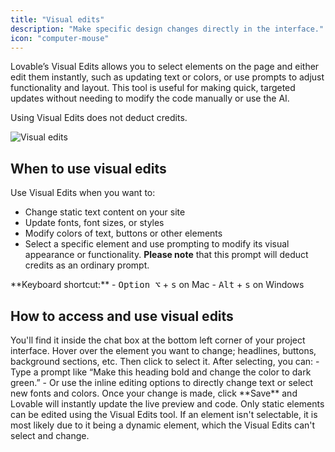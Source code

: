 ```yaml
---
title: "Visual edits"
description: "Make specific design changes directly in the interface."
icon: "computer-mouse"
---
```


Lovable’s Visual Edits allows you to select elements on the page and either edit them instantly, such as updating text or colors, or use prompts to adjust functionality and layout. This tool is useful for making quick, targeted updates without needing to modify the code manually or use the AI.

<Note>
  Using Visual Edits does not deduct credits. 
</Note>

![Visual edits](/assets/features/images/visual-edits.png)

## When to use visual edits

Use Visual Edits when you want to:

- Change static text content on your site
- Update fonts, font sizes, or styles
- Modify colors of text, buttons or other elements
- Select a specific element and use prompting to modify its visual appearance or functionality. **Please note** that this prompt will deduct credits as an ordinary prompt. 

<Tip>
  **Keyboard shortcut:**
  - <kbd>Option ⌥</kbd> + <kbd>s</kbd> on Mac  
  - <kbd>Alt</kbd> + <kbd>s</kbd> on Windows
</Tip>

## How to access and use visual edits
<Steps>
  <Step title="Locate Visual Edits">
    You'll find it inside the chat box at the bottom left corner of your project interface.
  </Step>
  <Step title="Click the Edit button to activate Visual Edits">
  </Step>
  <Step title="Select the Element">
    Hover over the element you want to change; headlines, buttons, background sections, etc. Then click to select it.
  </Step>
  <Step title="Edit via Prompt or Direct Input">
    After selecting, you can:
   - Type a prompt like “Make this heading bold and change the color to dark green.”
   - Or use the inline editing options to directly change text or select new fonts and colors.
  </Step>
  <Step title="Apply and Review">
    Once your change is made, click **Save** and Lovable will instantly update the live preview and code.
  </Step>
</Steps>
    
<Warning>
  Only static elements can be edited using the Visual Edits tool. If an element isn't selectable, it is most likely due to it being a dynamic element, which the Visual Edits can't select and change. 
</Warning>
